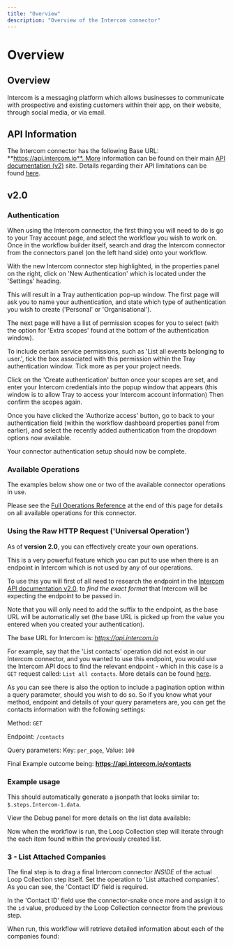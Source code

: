 ```yaml
---
title: "Overview"
description: "Overview of the Intercom connector"
---
```


# Overview

## Overview

Intercom is a messaging platform which allows businesses to communicate with prospective and existing customers within their app, on their website, through social media, or via email.

## API Information

The Intercom connector has the following Base URL: **https://api.intercom.io**. More information can be found on their main [API documentation (v2)](https://developers.intercom.com/intercom-api-reference/reference) site. Details regarding their API limitations can be found [here](https://developers.intercom.com/intercom-api-reference/reference/rate-limiting).

## v2.0

### Authentication

When using the Intercom connector, the first thing you will need to do is go to your Tray account page, and select the workflow you wish to work on. Once in the workflow builder itself, search and drag the Intercom connector from the connectors panel (on the left hand side) onto your workflow.

With the new Intercom connector step highlighted, in the properties panel on the right, click on 'New Authentication' which is located under the 'Settings' heading.

This will result in a Tray authentication pop-up window. The first page will ask you to name your authentication, and state which type of authentication you wish to create ('Personal' or 'Organisational').

The next page will have a list of permission scopes for you to select (with the option for 'Extra scopes' found at the bottom of the authentication window).

To include certain service permissions, such as 'List all events belonging to user.', tick the box associated with this permission within the Tray authentication window. Tick more as per your project needs.

Click on the 'Create authentication' button once your scopes are set, and enter your Intercom credentials into the popup window that appears (this window is to allow Tray to access your Intercom account information) Then confirm the scopes again.

 

Once you have clicked the 'Authorize access' button, go to back to your authentication field (within the workflow dashboard properties panel from earlier), and select the recently added authentication from the dropdown options now available.

Your connector authentication setup should now be complete.

### Available Operations

The examples below show one or two of the available connector operations in use.

Please see the [Full Operations Reference](.#operationsFull) at the end of this page for details on all available operations for this connector.

### Using the Raw HTTP Request ('Universal Operation')

As of **version 2.0**, you can effectively create your own operations.

This is a very powerful feature which you can put to use when there is an endpoint in Intercom which is not used by any of our operations.

To use this you will first of all need to research the endpoint in the [Intercom API documentation v2.0](https://developers.intercom.com/intercom-api-reference/reference), to *find the exact format* that Intercom will be expecting the endpoint to be passed in.

Note that you will only need to add the suffix to the endpoint, as the base URL will be automatically set (the base URL is picked up from the value you entered when you created your authentication).

The base URL for Intercom is: *https://api.intercom.io*

For example, say that the 'List contacts' operation did not exist in our Intercom connector, and you wanted to use this endpoint, you would use the Intercom API docs to find the relevant endpoint - which in this case is a `GET` request called: `List all contacts`. More details can be found [here](https://developers.intercom.com/intercom-api-reference/reference#list-contacts).

As you can see there is also the option to include a pagination option within a query parameter, should you wish to do so. So if you know what your method, endpoint and details of your query parameters are, you can get the contacts information with the following settings:

Method: `GET`

Endpoint: `/contacts`

Query parameters: Key: `per_page`, Value: `100`

Final Example outcome being: **https://api.intercom.io/contacts**

### Example usage

This should automatically generate a jsonpath that looks similar to: `$.steps.Intercom-1.data`.

View the Debug panel for more details on the list data available:

Now when the workflow is run, the Loop Collection step will iterate through the each item found within the previously created list.

### 3 - List Attached Companies

The final step is to drag a final Intercom connector *INSIDE* of the actual Loop Collection step itself. Set the operation to 'List attached companies'. As you can see, the 'Contact ID' field is required.

In the 'Contact ID' field use the connector-snake once more and assign it to the `id` value, produced by the Loop Collection connector from the previous step.

When run, this workflow will retrieve detailed information about each of the companies found:
